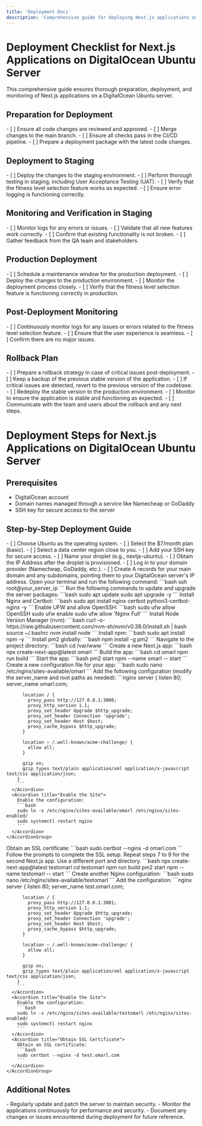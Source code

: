 ```yaml
---
title: 'Deployment Docs'
description: 'Comprehensive guide for deploying Next.js applications on DigitalOcean Ubuntu Server'
---
```



# Deployment Checklist for Next.js Applications on DigitalOcean Ubuntu Server

This comprehensive guide ensures thorough preparation, deployment, and monitoring of Next.js applications on a DigitalOcean Ubuntu server.

## Preparation for Deployment

<AccordionGroup>
  <Accordion title="Code Review and Approval">
    - [ ] Ensure all code changes are reviewed and approved.
  </Accordion>
  <Accordion title="Merge Changes">
    - [ ] Merge changes to the main branch.
    - [ ] Ensure all checks pass in the CI/CD pipeline.
  </Accordion>
  <Accordion title="Prepare Deployment Package">
    - [ ] Prepare a deployment package with the latest code changes.
  </Accordion>
</AccordionGroup>

## Deployment to Staging

<AccordionGroup>
  <Accordion title="Deploy to Staging Environment">
    - [ ] Deploy the changes to the staging environment.
  </Accordion>
  <Accordion title="Conduct Thorough Testing">
    - [ ] Perform thorough testing in staging, including User Acceptance Testing (UAT).
    - [ ] Verify that the fitness level selection feature works as expected.
    - [ ] Ensure error logging is functioning correctly.
  </Accordion>
</AccordionGroup>

## Monitoring and Verification in Staging

<AccordionGroup>
  <Accordion title="Monitor Logs for Errors">
    - [ ] Monitor logs for any errors or issues.
  </Accordion>
  <Accordion title="Validate Feature Functionality">
    - [ ] Validate that all new features work correctly.
    - [ ] Confirm that existing functionality is not broken.
  </Accordion>
  <Accordion title="Gather Feedback">
    - [ ] Gather feedback from the QA team and stakeholders.
  </Accordion>
</AccordionGroup>

## Production Deployment

<AccordionGroup>
  <Accordion title="Schedule Maintenance Window">
    - [ ] Schedule a maintenance window for the production deployment.
  </Accordion>
  <Accordion title="Deploy to Production Environment">
    - [ ] Deploy the changes to the production environment.
  </Accordion>
  <Accordion title="Monitor Deployment Process">
    - [ ] Monitor the deployment process closely.
    - [ ] Verify that the fitness level selection feature is functioning correctly in production.
  </Accordion>
</AccordionGroup>

## Post-Deployment Monitoring

<AccordionGroup>
  <Accordion title="Continuous Monitoring">
    - [ ] Continuously monitor logs for any issues or errors related to the fitness level selection feature.
  </Accordion>
  <Accordion title="Ensure User Experience">
    - [ ] Ensure that the user experience is seamless.
    - [ ] Confirm there are no major issues.
  </Accordion>
</AccordionGroup>

## Rollback Plan

<AccordionGroup>
  <Accordion title="Prepare Rollback Strategy">
    - [ ] Prepare a rollback strategy in case of critical issues post-deployment.
  </Accordion>
  <Accordion title="Backup Previous Version">
    - [ ] Keep a backup of the previous stable version of the application.
  </Accordion>
  <Accordion title="Initiate Rollback Process">
    - [ ] If critical issues are detected, revert to the previous version of the codebase.
    - [ ] Redeploy the stable version to the production environment.
    - [ ] Monitor to ensure the application is stable and functioning as expected.
  </Accordion>
  <Accordion title="Communication">
    - [ ] Communicate with the team and users about the rollback and any next steps.
  </Accordion>
</AccordionGroup>

# Deployment Steps for Next.js Applications on DigitalOcean Ubuntu Server

## Prerequisites

- DigitalOcean account
- Domain names managed through a service like Namecheap or GoDaddy
- SSH key for secure access to the server

## Step-by-Step Deployment Guide

<Steps>
  <Step title="Provision the DigitalOcean Droplet">
    <AccordionGroup>
      <Accordion title="Create a Droplet">
        - [ ] Choose Ubuntu as the operating system.
        - [ ] Select the $7/month plan (basic).
        - [ ] Select a data center region close to you.
        - [ ] Add your SSH key for secure access.
        - [ ] Name your droplet (e.g., nextjs-ubuntu).
        - [ ] Obtain the IP Address after the droplet is provisioned.
      </Accordion>
    </AccordionGroup>
  </Step>

  <Step title="Point Domain Names to the Server">
    <AccordionGroup>
      <Accordion title="Update DNS Records">
        - [ ] Log in to your domain provider (Namecheap, GoDaddy, etc.).
        - [ ] Create A records for your main domain and any subdomains, pointing them to your DigitalOcean server's IP address.
      </Accordion>
    </AccordionGroup>
  </Step>

  <Step title="SSH into the Server">
    <AccordionGroup>
      <Accordion title="Access the Server">
        Open your terminal and run the following command:
        ```bash
        ssh root@your_server_ip
        ```
      </Accordion>
    </AccordionGroup>
  </Step>

  <Step title="Update and Upgrade Packages">
    <AccordionGroup>
      <Accordion title="Update the Server">
        Run the following commands to update and upgrade the server packages:
        ```bash
        sudo apt update
        sudo apt upgrade -y
        ```
      </Accordion>
    </AccordionGroup>
  </Step>

  <Step title="Install Nginx and Certbot">
    <AccordionGroup>
      <Accordion title="Install Nginx">
        Install Nginx and Certbot:
        ```bash
        sudo apt install nginx certbot python3-certbot-nginx -y
        ```
      </Accordion>
      <Accordion title="Allow Nginx through Firewall">
        Enable UFW and allow OpenSSH:
        ```bash
        sudo ufw allow OpenSSH
        sudo ufw enable
        sudo ufw allow 'Nginx Full'
        ```
      </Accordion>
    </AccordionGroup>
  </Step>

  <Step title="Install Node.js, npm, and pm2">
    <AccordionGroup>
      <Accordion title="Install Node.js">
        Install Node Version Manager (nvm):
        ```bash
        curl -o- https://raw.githubusercontent.com/nvm-sh/nvm/v0.38.0/install.sh | bash
        source ~/.bashrc
        nvm install node
        ```
      </Accordion>
      <Accordion title="Install npm">
        Install npm:
        ```bash
        sudo apt install npm -y
        ```
      </Accordion>
      <Accordion title="Install pm2">
        Install pm2 globally:
        ```bash
        npm install -g pm2
        ```
      </Accordion>
    </AccordionGroup>
  </Step>

  <Step title="Set Up Next.js Applications">
    <AccordionGroup>
      <Accordion title="Create Project Directory">
        Navigate to the project directory:
        ```bash
        cd /var/www
        ```
      </Accordion>
      <Accordion title="Create Next.js App">
        Create a new Next.js app:
        ```bash
        npx create-next-app@latest omarl
        ```
      </Accordion>
      <Accordion title="Build the Next.js App">
        Build the app:
        ```bash
        cd omarl
        npm run build
        ```
      </Accordion>
      <Accordion title="Start the App with pm2">
        Start the app:
        ```bash
        pm2 start npm --name omarl -- start
        ```
      </Accordion>
    </AccordionGroup>
  </Step>

  <Step title="Configure Nginx for Next.js">
    <AccordionGroup>
      <Accordion title="Create Nginx Configuration">
        Create a new configuration file for your app:
        ```bash
        sudo nano /etc/nginx/sites-available/omarl
        ```
        Add the following configuration (modify the server_name and root paths as needed):
        ```nginx
        server {
          listen 80;
          server_name omarl.com;

          location / {
            proxy_pass http://127.0.0.1:3000;
            proxy_http_version 1.1;
            proxy_set_header Upgrade $http_upgrade;
            proxy_set_header Connection 'upgrade';
            proxy_set_header Host $host;
            proxy_cache_bypass $http_upgrade;
          }

          location ~ /.well-known/acme-challenge/ {
            allow all;
          }

          gzip on;
          gzip_types text/plain application/xml application/x-javascript text/css application/json;
        }
        ```
      </Accordion>
      <Accordion title="Enable the Site">
        Enable the configuration:
        ```bash
        sudo ln -s /etc/nginx/sites-available/omarl /etc/nginx/sites-enabled/
        sudo systemctl restart nginx
        ```
      </Accordion>
    </AccordionGroup>
  </Step>

  <Step title="Obtain SSL Certificates">
    <AccordionGroup>
      <Accordion title="Run Certbot">
        Obtain an SSL certificate:
        ```bash
        sudo certbot --nginx -d omarl.com
        ```
        Follow the prompts to complete the SSL setup.
      </Accordion>
    </AccordionGroup>
  </Step>

  <Step title="Set Up the Second Next.js Application">
    <AccordionGroup>
      <Accordion title="Create Another Next.js App">
        Repeat steps 7 to 9 for the second Next.js app. Use a different port and directory.
        ```bash
        npx create-next-app@latest testomarl
        cd testomarl
        npm run build
        pm2 start npm --name testomarl -- start
        ```
      </Accordion>
      <Accordion title="Configure Nginx">
        Create another Nginx configuration:
        ```bash
        sudo nano /etc/nginx/sites-available/testomarl
        ```
        Add the configuration:
        ```nginx
        server {
          listen 80;
          server_name test.omarl.com;

          location / {
            proxy_pass http://127.0.0.1:3001;
            proxy_http_version 1.1;
            proxy_set_header Upgrade $http_upgrade;
            proxy_set_header Connection 'upgrade';
            proxy_set_header Host $host;
            proxy_cache_bypass $http_upgrade;
          }

          location ~ /.well-known/acme-challenge/ {
            allow all;
          }

          gzip on;
          gzip_types text/plain application/xml application/x-javascript text/css application/json;
        }
        ```
      </Accordion>
      <Accordion title="Enable the Site">
        Enable the configuration:
        ```bash
        sudo ln -s /etc/nginx/sites-available/testomarl /etc/nginx/sites-enabled/
        sudo systemctl restart nginx
        ```
      </Accordion>
      <Accordion title="Obtain SSL Certificate">
        Obtain an SSL certificate:
        ```bash
        sudo certbot --nginx -d test.omarl.com
        ```
      </Accordion>
    </AccordionGroup>
  </Step>
</Steps>

## Additional Notes

<Card title="Important Reminders" icon="exclamation-triangle">
  - Regularly update and patch the server to maintain security.
  - Monitor the applications continuously for performance and security.
  - Document any changes or issues encountered during deployment for future reference.
</Card>